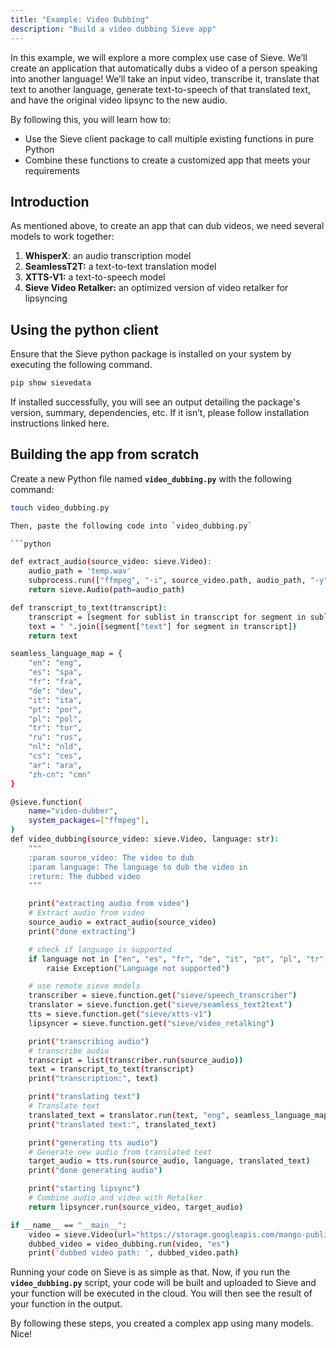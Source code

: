 ```yaml
---
title: "Example: Video Dubbing"
description: "Build a video dubbing Sieve app"
---
```


In this example, we will explore a more complex use case of Sieve. We’ll create an application that automatically dubs a video of a person speaking into another language! We’ll take an input video, transcribe it, translate that text to another language, generate text-to-speech of that translated text, and have the original video lipsync to the new audio.

By following this, you will learn how to:

- Use the Sieve client package to call multiple existing functions in pure Python
- Combine these functions to create a customized app that meets your requirements

## **Introduction**

As mentioned above, to create an app that can dub videos, we need several models to work together:

1. ****************WhisperX****************: an audio transcription model
2. ************************SeamlessT2T:************************ a text-to-text translation model
3. ******************XTTS-V1:****************** a text-to-speech model
4. ******************************************Sieve Video Retalker:****************************************** an optimized version of video retalker for lipsyncing

## **Using the python client**

Ensure that the Sieve python package is installed on your system by executing the following command.

```python
pip show sievedata
```

If installed successfully, you will see an output detailing the package's version, summary, dependencies, etc. If it isn’t, please follow installation instructions linked here.

## Building **the app from scratch**

Create a new Python file named **`video_dubbing.py`** with the following command:

```bash
touch video_dubbing.py

Then, paste the following code into `video_dubbing.py`

```python

def extract_audio(source_video: sieve.Video):
    audio_path = 'temp.wav'
    subprocess.run(["ffmpeg", "-i", source_video.path, audio_path, "-y"])
    return sieve.Audio(path=audio_path)

def transcript_to_text(transcript):
    transcript = [segment for sublist in transcript for segment in sublist]
    text = " ".join([segment["text"] for segment in transcript])
    return text

seamless_language_map = {
    "en": "eng",
    "es": "spa",
    "fr": "fra",
    "de": "deu",
    "it": "ita",
    "pt": "por",
    "pl": "pol",
    "tr": "tur",
    "ru": "rus",
    "nl": "nld",
    "cs": "ces",
    "ar": "ara",
    "zh-cn": "cmn"
}

@sieve.function(
    name="video-dubber",
    system_packages=["ffmpeg"],
)
def video_dubbing(source_video: sieve.Video, language: str):
    """
    :param source_video: The video to dub
    :param language: The language to dub the video in
    :return: The dubbed video
    """

    print("extracting audio from video")
    # Extract audio from video
    source_audio = extract_audio(source_video)
    print("done extracting")

    # check if language is supported
    if language not in ["en", "es", "fr", "de", "it", "pt", "pl", "tr", "ru", "nl", "cs", "ar", "zh-cn"]:
        raise Exception("Language not supported")

    # use remote sieve models
    transcriber = sieve.function.get("sieve/speech_transcriber")
    translator = sieve.function.get("sieve/seamless_text2text")
    tts = sieve.function.get("sieve/xtts-v1")
    lipsyncer = sieve.function.get("sieve/video_retalking")

    print("transcribing audio")
    # transcribe audio
    transcript = list(transcriber.run(source_audio))
    text = transcript_to_text(transcript)
    print("transcription:", text)

    print("translating text")
    # Translate text
    translated_text = translator.run(text, "eng", seamless_language_map[language])
    print("translated text:", translated_text)

    print("generating tts audio")
    # Generate new audio from translated text
    target_audio = tts.run(source_audio, language, translated_text)
    print("done generating audio")

    print("starting lipsync")
    # Combine audio and video with Retalker
    return lipsyncer.run(source_video, target_audio)

if __name__ == "__main__":
    video = sieve.Video(url="https://storage.googleapis.com/mango-public-models/david.mp4")
    dubbed_video = video_dubbing.run(video, "es")
    print('dubbed video path: ', dubbed_video.path)
```

Running your code on Sieve is as simple as that. Now, if you run the **`video_dubbing.py`** script, your code will be built and uploaded to Sieve and your function will be executed in the cloud. You will then see the result of your function in the output. 

By following these steps, you created a complex app using many models. Nice!
